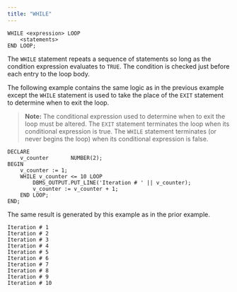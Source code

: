 ```yaml
---
title: "WHILE"
---
```


<div id="while" class="registered_link"></div>


``` text
WHILE <expression> LOOP
    <statements>
END LOOP;
```

The `WHILE` statement repeats a sequence of statements so long as the condition expression evaluates to `TRUE`. The condition is checked just before each entry to the loop body.

The following example contains the same logic as in the previous example except the `WHILE` statement is used to take the place of the `EXIT` statement to determine when to exit the loop.

> **Note:** The conditional expression used to determine when to exit the loop must be altered. The `EXIT` statement terminates the loop when its conditional expression is true. The `WHILE` statement terminates (or never begins the loop) when its conditional expression is false.


``` text
DECLARE
    v_counter       NUMBER(2);
BEGIN
    v_counter := 1;
    WHILE v_counter <= 10 LOOP
        DBMS_OUTPUT.PUT_LINE('Iteration # ' || v_counter);
        v_counter := v_counter + 1;
    END LOOP;
END;
```

The same result is generated by this example as in the prior example.

``` text
Iteration # 1
Iteration # 2
Iteration # 3
Iteration # 4
Iteration # 5
Iteration # 6
Iteration # 7
Iteration # 8
Iteration # 9
Iteration # 10
```
